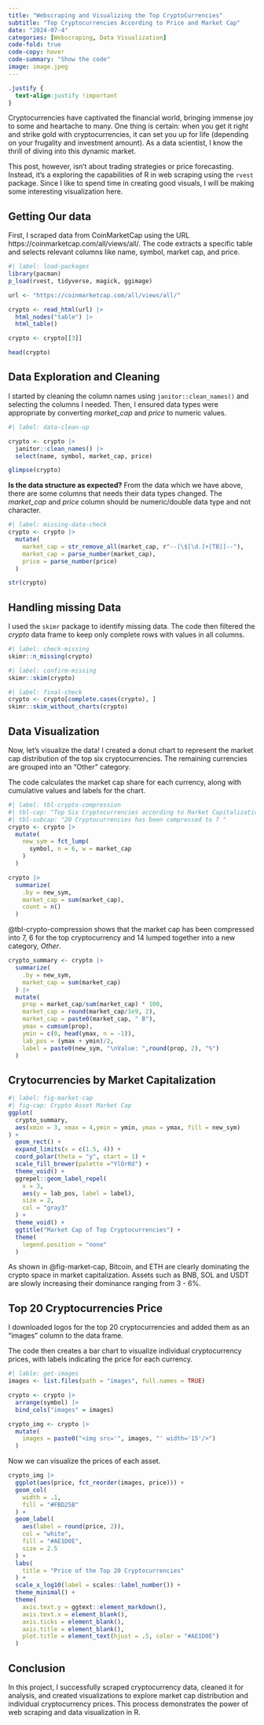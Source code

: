 ```yaml
---
title: "Webscraping and Visualizing the Top CryptoCurrencies"
subtitle: "Top Cryptocurrencies According to Price and Market Cap"
date: "2024-07-4"
categories: [Webscraping, Data Visualization]
code-fold: true
code-copy: hover
code-summary: "Show the code"
image: image.jpeg
---
```


```css
.justify {
  text-align:justify !important
}
```

::: {.justify}
Cryptocurrencies have captivated the financial world, bringing immense joy to some and heartache to many. One thing is certain: when you get it right and strike gold with cryptocurrencies, it can set you up for life (depending on your frugality and investment amount). As a data scientist, I know the thrill of diving into this dynamic market.

This post, however, isn’t about trading strategies or price forecasting. Instead, it's a exploring the capabilities of R in web scraping using the `rvest` package. Since I like to spend time in creating good visuals, I will be making some interesting visualization here.
:::

## Getting Our data

::: {.justify}
First, I scraped data from CoinMarketCap using the URL https://coinmarketcap.com/all/views/all/. The code extracts a specific table and selects relevant columns like name, symbol, market cap, and price.
:::
```r
#| label: load-packages
library(pacman)
p_load(rvest, tidyverse, magick, ggimage)

url <- "https://coinmarketcap.com/all/views/all/"

crypto <- read_html(url) |> 
  html_nodes("table") |> 
  html_table()

crypto <- crypto[[3]]

head(crypto)
```

## Data Exploration and Cleaning
::: {.justify}
I started by cleaning the column names using `janitor::clean_names()` and selecting the columns I needed. Then, I ensured data types were appropriate by converting *market_cap* and *price* to numeric values.
:::
```r
#| label: data-clean-up

crypto <- crypto |> 
  janitor::clean_names() |> 
  select(name, symbol, market_cap, price)

glimpse(crypto)
```

::: {.justify}
**Is the data structure as expected?**
From the data which we have above, there are some columns that needs their data types changed. The *market_cap* and *price* column should be numeric/double data type and not character.
:::
```r
#| label: missing-data-check
crypto <- crypto |> 
  mutate(
    market_cap = str_remove_all(market_cap, r"--[\$[\d.]+[TB]]--"),
    market_cap = parse_number(market_cap),
    price = parse_number(price)
  )

str(crypto)
```

## Handling missing Data
::: {.justify}
I used the `skimr` package to identify missing data. The code then filtered the 
*crypto* data frame to keep only complete rows with values in all columns.
:::
```r
#| label: check-missing
skimr::n_missing(crypto)
```

```r
#| label: confirm-missing
skimr::skim(crypto)
```

```r
#| label: final-check
crypto <- crypto[complete.cases(crypto), ]
skimr::skim_without_charts(crypto)
```

## Data Visualization
::: {.justify}
Now, let's visualize the data! I created a donut chart to represent the market cap distribution of the top six cryptocurrencies. The remaining currencies are grouped into an "Other" category.

The code calculates the market cap share for each currency, along with cumulative values and labels for the chart.
:::
```r
#| label: tbl-crypto-compression
#| tbl-cap: "Top Six Cryptocurrencies according to Market Capitalization"
#| tbl-subcap: "20 Cryptocurrencies has been compressed to 7 "
crypto <- crypto |> 
  mutate(
    new_sym = fct_lump(
      symbol, n = 6, w = market_cap
    )
  )

crypto |> 
  summarize(
    .by = new_sym,
    market_cap = sum(market_cap),
    count = n()
  )
```
::: {.justify}
@tbl-crypto-compression shows that the market cap has been compressed into 7, 6 for the top cryptocurrency and 14 lumped together into a new category, *Other*.
:::
```r
crypto_summary <- crypto |> 
  summarize(
    .by = new_sym,
    market_cap = sum(market_cap)
  ) |> 
  mutate(
    prop = market_cap/sum(market_cap) * 100,
    market_cap = round(market_cap/1e9, 2),
    market_cap = paste0(market_cap, " B"),
    ymax = cumsum(prop),
    ymin = c(0, head(ymax, n = -1)),
    lab_pos = (ymax + ymin)/2,
    label = paste0(new_sym, "\nValue: ",round(prop, 2), "%")
  )
```

## Crytocurrencies by Market Capitalization
```r
#| label: fig-market-cap
#| fig-cap: Crypto Asset Market Cap
ggplot(
  crypto_summary,
  aes(xmin = 3, xmax = 4,ymin = ymin, ymax = ymax, fill = new_sym)
) +
  geom_rect() +
  expand_limits(x = c(1.5, 4)) +
  coord_polar(theta = "y", start = 1) +
  scale_fill_brewer(palette ="YlOrRd") +
  theme_void() +
  ggrepel::geom_label_repel(
    x = 3,
    aes(y = lab_pos, label = label),
    size = 2,
    col = "gray3"
  ) +
  theme_void() +
  ggtitle("Market Cap of Top Cryptocurrencies") +
  theme(
    legend.position = "none"
  )
```
As shown in @fig-market-cap, Bitcoin, and ETH are clearly dominating the crypto space in market capitalization. Assets such as BNB, SOL and USDT are slowly increasing their dominance ranging from 3 - 6%.

## Top 20 Cryptocurrencies Price
:::{.justify}
I downloaded logos for the top 20 cryptocurrencies and added them as an "images" column to the data frame.
 
The code then creates a bar chart to visualize individual cryptocurrency prices, with labels indicating the price for each currency.
:::
```r
#| lable: get-images
images <- list.files(path = "images", full.names = TRUE)

crypto <- crypto |> 
  arrange(symbol) |> 
  bind_cols("images" = images)

crypto_img <- crypto |> 
  mutate(
    images = paste0("<img src='", images, "' width='15'/>")
  )
```

Now we can visualize the prices of each asset.
```r
crypto_img |> 
  ggplot(aes(price, fct_reorder(images, price))) +
  geom_col(
    width = .1,
    fill = "#FBD25B"
  ) +
  geom_label(
    aes(label = round(price, 2)),
    col = "white",
    fill = "#AE1D0E",
    size = 2.5
  ) +
  labs(
    title = "Price of the Top 20 Cryptocurrencies"
  ) +
  scale_x_log10(label = scales::label_number()) +
  theme_minimal() +
  theme(
    axis.text.y = ggtext::element_markdown(),
    axis.text.x = element_blank(),
    axis.ticks = element_blank(),
    axis.title = element_blank(),
    plot.title = element_text(hjust = .5, color = "#AE1D0E")
  )
```

## Conclusion
::: {.justify}
In this project, I successfully scraped cryptocurrency data, cleaned it for analysis, and created visualizations to explore market cap distribution and individual cryptocurrency prices. This process demonstrates the power of web scraping and data visualization in R.
:::